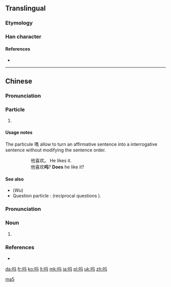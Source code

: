 {{also|ma|嗎}}
==Translingual==
{{stroke order|stroke=6}}
{{stroke order|type=animate}}

===Etymology===
{{Han compound|马|口|c1=p|c2=s|ls=psc}}

===Han character===
{{Han char|rn=30|rad=口|as=03|sn=6|four=|canj=口弓女一 (RNVM)|ids=⿰[[口]][[马]]}}

====References====
* {{Han ref|kx=0177.021|hdz=10584.110|uh=5417|ud=21527}}

----

==Chinese==
{{zh-hanzi-box|[[吗]]|嗎}}

===Pronunciation===
{{zh-pron
|m=ma
|c=maa1
|h=pfs=mâ
|mn=má
|ma=y
|cat=particle
}}

===Particle===
{{zh-particle}}

# {{cx|Beginning Mandarin|lang=zh|sort=ma5}} {{n-g|final interrogative particle on a yes/no question}}
#: {{zh-usex|你 喜欢 吗？|Do you like it?|link=y}}

====Usage notes====
The particule 嗎 allow to turn an affirmative sentence into a interrogative sentence without modifying the sentence order.
:: 他喜欢。 He likes it.
:: 他喜欢'''吗'''? '''Does''' he like it?

====See also====
* (''Wu'') {{zh-l|嗎/吗}}
* Question particle : {{zh-l|呢}} (reciprocal questions ).

===Pronunciation===
{{zh-pron
|m=mǎ
|c=maa1
|h=pfs=mâ
|mn=mô͘
|ma=y
|cat=n
}}

===Noun===
{{zh-noun}}

# {{n-g|used for phonetic in {{zh-l|嗎啡/吗啡}} ([[morphine]]), {{zh-l|嗎哪/吗哪}} ([[manna]])}}

===References===
* {{cite web
| url = http://www.mdbg.net/chindict/chindict.php?page=worddict&wdrst=0&wdqb=吗
| title = 吗
| work = MDBG English to Chinese dictionary ( Based on CC-CEDICT )
| language = Mandarin/English
| accessdate = 2014-02-17}}

[[Category:Chinese interrogative particles|ma5]]

[[da:吗]]
[[fr:吗]]
[[ko:吗]]
[[lt:吗]]
[[mk:吗]]
[[ja:吗]]
[[pl:吗]]
[[uk:吗]]
[[zh:吗]]